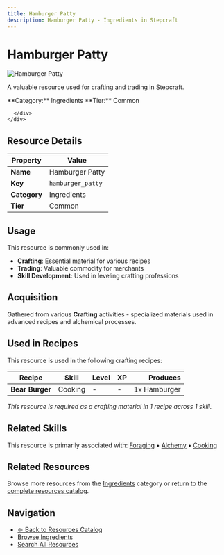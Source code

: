 ```yaml
---
title: Hamburger Patty
description: Hamburger Patty - Ingredients in Stepcraft
---
```


# Hamburger Patty

<div className="flex items-start gap-6 mb-8">
  <div className="flex-shrink-0">
    <img src="/assets/resources/cooking/patty.png" alt="Hamburger Patty" className="w-24 h-24 border rounded-lg" />
  </div>
  <div className="flex-1">
    <div className="space-y-2">
      <p className="text-lg text-muted-foreground">A valuable resource used for crafting and trading in Stepcraft.</p>
      <div className="flex flex-wrap gap-4 text-sm">
        <span className="px-2 py-1 bg-blue-100 dark:bg-blue-900 rounded-md">
          **Category:** Ingredients
        </span>
        <span className="px-2 py-1 bg-gray-100 dark:bg-gray-900 rounded-md">
          **Tier:** Common
        </span>
        
      </div>
    </div>
  </div>
</div>

## Resource Details

| Property | Value |
|----------|-------|
| **Name** | Hamburger Patty |
| **Key** | `hamburger_patty` |
| **Category** | Ingredients |
| **Tier** | Common |


## Usage

This resource is commonly used in:

- **Crafting**: Essential material for various recipes
- **Trading**: Valuable commodity for merchants
- **Skill Development**: Used in leveling crafting professions


## Acquisition

Gathered from various **Crafting** activities - specialized materials used in advanced recipes and alchemical processes.


## Used in Recipes

This resource is used in the following crafting recipes:

| Recipe | Skill | Level | XP | Produces |
|--------|-------|-------|----|---------:|
| **Bear Burger** | Cooking | - | - | 1x Hamburger |

*This resource is required as a crafting material in 1 recipe across 1 skill.*


## Related Skills

This resource is primarily associated with: [Foraging](/docs/skills/individual/foraging) • [Alchemy](/docs/skills/individual/alchemy) • [Cooking](/docs/skills/individual/cooking)

## Related Resources

Browse more resources from the [Ingredients](/docs/resources#ingredients) category or return to the [complete resources catalog](/docs/resources).

## Navigation

- [← Back to Resources Catalog](/docs/resources)
- [Browse Ingredients](/docs/resources#ingredients)
- [Search All Resources](/search)
